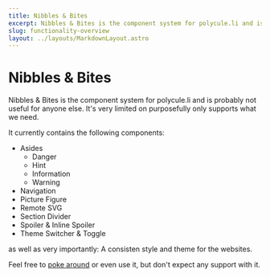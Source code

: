 ```yaml
---
title: Nibbles & Bites
excerpt: Nibbles & Bites is the component system for polycule.li and is probably not useful for anyone else. It's very limited on purposefully only supports what we need.
slug: functionality-overview
layout: ../layouts/MarkdownLayout.astro
---
```


# Nibbles & Bites

Nibbles & Bites is the component system for polycule.li and is probably not useful for anyone else. It's very limited on purposefully only supports what we need.

It currently contains the following components:

- Asides
    - Danger
    - Hint
    - Information
    - Warning
- Navigation
- Picture Figure
- Remote SVG
- Section Divider
- Spoiler & Inline Spoiler
- Theme Switcher & Toggle

as well as very importantly: A consisten style and theme for the websites.

Feel free to [poke around](https://github.com/AliciaBytes/nibbles-and-bites) or even use it, but don't expect any support with it.
